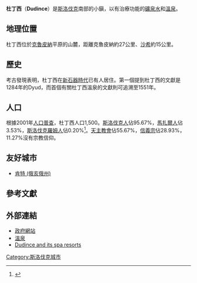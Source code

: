 {{Geobox | settlement
<!-- *** Heading *** -->
| name               = 杜丁西
| category           = 城鎮
<!-- *** Name *** -->
| etymology          = 
| official_name      = 
| motto              = 
| nickname           = 
<!-- *** Image *** -->
| image              = Dudince fontana Diamant.jpg
| image_caption      = 
<!-- *** Symbols *** -->
| flag               = 
| symbol             = Coat of Arms of Dudince.svg
<!-- *** Country etc. *** -->
| country            = 斯洛伐克
| country_flag       = 1
| state              = 
| region             = 班斯卡·比斯特理察州
| district           = 
| municipality       = 
<!-- *** Family *** -->
| parent             = 
| parent_type        = 
| river              = 
<!-- *** Locations *** -->
| location           = 
| elevation          = 140
| lat_d              = 48
| lat_m              = 10
| lat_s              = 00
| lat_NS             = N
| long_d             = 18
| long_m             = 52
| long_s             = 58
| long_EW            = E
| coordinates_type   =
| highest            = 
| highest_lat_d      = 
| highest_long_d     = 
| lowest             = 
| lowest_lat_d       = 
| lowest_long_d      = 
<!-- *** Dimensions *** -->
| area               = 6.85
| area_round         = 2
<!-- *** Population *** -->
| population         = 1503
| population_date    = 2005年12月31日
| population_density = auto
<!-- *** History & management *** -->
| established        = 1284
| date               = 
| mayor              = Štefan Pokľuda
<!-- *** Codes *** -->
| timezone =[[Central_European_Time|CET]] | utc_offset =+1
| timezone_DST =[[Central_European_Summer_Time|CEST]] | utc_offset_DST =+2
| postal_code        = 96271
| area_code          = +421-45
| code               = KA
| code_type          = [[車牌|車牌]]
<!-- *** UNESCO etc. *** -->
<!-- *** Free fields *** -->
| free               = 
<!-- *** Maps *** -->
| map                = Slovakia - outline map.svg
| map_background     = Slovakia - background map.png
| map_caption        = 杜丁西在[[斯洛伐克|斯洛伐克]]的位置
| map_locator        = Slovakia
| map1               = Banská Bystrica Region - outline map.svg
| map1_background    = Banská Bystrica Region - background map.png
| map1_caption       = 杜丁西在[[班斯卡·比斯特理察州|班斯卡·比斯特理察州]]的位置
| map1_locator       = Banská Bystrica Region
<!-- *** Websites *** -->
| commons            = Dudince 
| statistics         = [http://www.statistics.sk/mosmis/eng/prvav2.jsp?txtUroven=430605&lstObec=518387&Okruh=zaklad MOŠ/MIS]
| website            = http://www.dudince-mesto.sk
<!-- *** Footnotes *** -->
| footnotes          = 
}}

'''杜丁西'''（'''Dudince'''）是[[斯洛伐克|斯洛伐克]]南部的小鎭，以有治療功能的[[礦泉水|礦泉水]]和[[溫泉|溫泉]]。

== 地理位置 ==
杜丁西位於[[克魯皮納|克魯皮納]]平原的山麓，距離克魯皮納約27公里、[[沙希|沙希]]約15公里。

== 歷史 ==
考古發現表明，杜丁西在[[新石器時代|新石器時代]]已有人居住。第一個提到杜丁西的文獻是1284年的Dyud，而首個有關杜丁西溫泉的文獻則可追溯至1551年。

== 人口 ==
根據2001年[[人口普查|人口普查]]，杜丁西人口1,500。[[斯洛伐克人|斯洛伐克人]]佔95.67%，[[馬扎爾人|馬扎爾人]]佔3.53%，[[斯洛伐克羅姆人|斯洛伐克羅姆人]]佔0.20%<ref name="statistics">{{cite web|title=Municipal Statistics |publisher=Statistical Office of the Slovak republic |url=http://www.statistics.sk/mosmis/eng/run.html |accessdate=2007-12-26 |deadurl=yes |archiveurl=https://web.archive.org/web/20070513023228/http://www.statistics.sk/mosmis/eng/run.html |archivedate=2007-05-13 }}</ref>。[[天主教會|天主教會]]佔55.67%，[[信義宗|信義宗]]佔28.93%，11.27%沒有宗教信仰。

==友好城市==
*{{flagcountry|United States}}[[肯特_(俄亥俄州)|肯特 (俄亥俄州)]]

==參考文獻==
{{reflist}}

==外部連結==
*[http://www.dudince-mesto.sk/ 政府網站] {{Wayback|url=http://www.dudince-mesto.sk/ |date=20200810105357 }}
*[http://www.kupeledudince.sk/?lang=en 溫泉] {{Wayback|url=http://www.kupeledudince.sk/?lang=en |date=20200207123658 }}
*[http://www.dudince.sk/ Dudince and its spa resorts] {{Wayback|url=http://www.dudince.sk/ |date=20210116182033 }}

{{Authority control}}
[[Category:斯洛伐克城市|Category:斯洛伐克城市]]